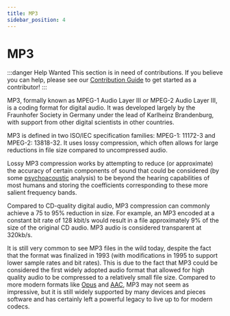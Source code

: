 ```yaml
---
title: MP3
sidebar_position: 4
---
```


# MP3

:::danger Help Wanted
This section is in need of contributions. If you believe you can help, please see our [Contribution Guide](../contribution-guide.mdx) to get started as a contributor!
:::

MP3, formally known as MPEG-1 Audio Layer III or MPEG-2 Audio Layer III, is a coding format for digital audio. It was developed largely by the Fraunhofer Society in Germany under the lead of Karlheinz Brandenburg, with support from other digital scientists in other countries.

MP3 is defined in two ISO/IEC specification families: MPEG-1: 11172-3 and MPEG-2: 13818-32. It uses lossy compression, which often allows for large reductions in file size compared to uncompressed audio.

Lossy MP3 compression works by attempting to reduce (or approximate) the accuracy of certain components of sound that could be considered (by some [psychoacoustic](../introduction/terminology.mdx#perceputal--psychovisual--psychoacoustic) analysis) to be beyond the hearing capabilities of most humans and storing the coefficients corresponding to these more salient frequency bands.

Compared to CD-quality digital audio, MP3 compression can commonly achieve a 75 to 95% reduction in size. For example, an MP3 encoded at a constant bit rate of 128 kbit/s would result in a file approximately 9% of the size of the original CD audio. MP3 audio is considered transparent at 320kb/s. 

It is still very common to see MP3 files in the wild today, despite the fact that the format was finalized in 1993 (with modifications in 1995 to support lower sample rates and bit rates). This is due to the fact that MP3 could be considered the first widely adopted audio format that allowed for high quality audio to be compressed to a relatively small file size. Compared to more modern formats like [Opus](../audio/Opus.mdx) and [AAC](../audio/AAC.mdx), MP3 may not seem as impressive, but it is still widely supported by many devices and pieces software and has certainly left a powerful legacy to live up to for modern codecs.